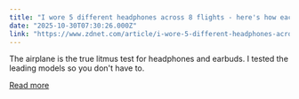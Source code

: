 ```yaml
---
title: "I wore 5 different headphones across 8 flights - here's how each pair won (and lost)"
date: "2025-10-30T07:30:26.000Z"
link: "https://www.zdnet.com/article/i-wore-5-different-headphones-across-8-flights-heres-how-each-pair-won-and-lost/"
---
```


The airplane is the true litmus test for headphones and earbuds. I tested the leading models so you don't have to.

[Read more](https://www.zdnet.com/article/i-wore-5-different-headphones-across-8-flights-heres-how-each-pair-won-and-lost/)
